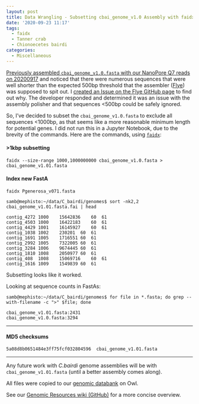 ```yaml
---
layout: post
title: Data Wrangling - Subsetting cbai_genome_v1.0 Assembly with faidx
date: '2020-09-23 11:17'
tags:
  - faidx
  - Tanner crab
  - Chionoecetes bairdi
categories:
  - Miscellaneous
---
```

[Previously assembled `cbai_genome_v1.0.fasta` with our NanoPore Q7 reads on 20200917](https://robertslab.github.io/sams-notebook/2020/09/17/Genome-Assembly-C.bairdi-cbai_v1.0-Using-All-NanoPore-Data-With-Flye-on-Mox.html) and noticed that there were numerous sequences that were well shorter than the expected 500bp threshold that the assembler ([Flye](https://github.com/fenderglass/Flye)) was supposed to spit out. I [created an Issue on the Flye GitHub page](https://github.com/fenderglass/Flye/issues/304) to find out why. The developer responded and determined it was an issue with the assembly polisher and that sequences <500bp could be safely ignored.

So, I've decided to subset the `cbai_genome_v1.0.fasta` to exclude all sequences <1000bp, as that seems like a more reasonable minimum length for potential genes. I did not run this in a Jupyter Notebook, due to the brevity of the commands. Here are the commands, using [```faidx```](https://github.com/mdshw5/pyfaidx):


#### >1kbp subsetting
```
faidx --size-range 1000,1000000000 cbai_genome_v1.0.fasta > cbai_genome_v1.01.fasta
```

#### Index new FastA
```
faidx Pgenerosa_v071.fasta
```

```shell
samb@mephisto:~/data/C_bairdi/genomes$ sort -nk2,2 cbai_genome_v1.01.fasta.fai | head

contig_4272	1000	15642836	60	61
contig_4503	1000	16422183	60	61
contig_4429	1001	16145927	60	61
contig_1038	1002	230201	60	61
contig_1691	1005	1716551	60	61
contig_2992	1005	7322005	60	61
contig_3284	1006	9674445	60	61
contig_1810	1008	2050977	60	61
contig_408	1008	15069716	60	61
contig_1616	1009	1549839	60	61
```

Subsetting looks like it worked.

Looking at sequence counts in FastAs:

```shell
samb@mephisto:~/data/C_bairdi/genomes$ for file in *.fasta; do grep --with-filename -c ">" $file; done

cbai_genome_v1.01.fasta:2431
cbai_genome_v1.0.fasta:3294
```

---

#### MD5 checksums
`5a08d8b0651484e3ff75fcf032804596  cbai_genome_v1.01.fasta`

---

Any future work with _C.bairdi_ genome assemblies will be with `cbai_genome_v1.01.fasta` (until a better assembly comes along).

All files were copied to our [genomic databank](http://owl.fish.washington.edu/halfshell/genomic-databank/) on Owl.

See our [Genomic Resources wiki (GitHub)](https://github.com/RobertsLab/resources/wiki/Genomic-Resources) for a more concise overview.
